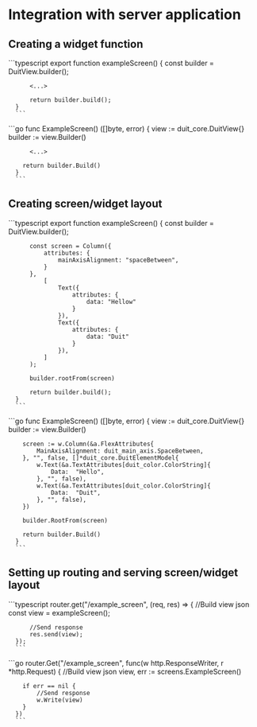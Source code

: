 
# Integration with server application

## Creating a widget function

<Tabs groupId="lang">
  <TabItem value="ts" label="TypeScript" default>
      ```typescript
      export function exampleScreen() {
          const builder = DuitView.builder();

          <...>

          return builder.build();
      }
      ```
  </TabItem>
  <TabItem value="go" label="Go">
      ```go
      func ExampleScreen() ([]byte, error) {
      	view := duit_core.DuitView{}
      	builder := view.Builder()

          <...>

      	return builder.Build()
      }
      ```
  </TabItem>
</Tabs>

## Creating screen/widget layout

<Tabs groupId="lang">
  <TabItem value="ts" label="TypeScript" default>
      ```typescript
      export function exampleScreen() {
          const builder = DuitView.builder();

          const screen = Column({
              attributes: {
                  mainAxisAlignment: "spaceBetween",
              }
          },
              [
                  Text({
                      attributes: {
                          data: "Hellow"
                      }
                  }),
                  Text({
                      attributes: {
                          data: "Duit"
                      }
                  }),
              ]
          );

          builder.rootFrom(screen)

          return builder.build();
      }
      ```
  </TabItem>
  <TabItem value="go" label="Go">
      ```go
      func ExampleScreen() ([]byte, error) {
      	view := duit_core.DuitView{}
      	builder := view.Builder()

      	screen := w.Column(&a.FlexAttributes{
      		MainAxisAlignment: duit_main_axis.SpaceBetween,
      	}, "", false, []*duit_core.DuitElementModel{
      		w.Text(&a.TextAttributes[duit_color.ColorString]{
      			Data:  "Hello",
      		}, "", false),
      		w.Text(&a.TextAttributes[duit_color.ColorString]{
      			Data:  "Duit",
      		}, "", false),
      	})

      	builder.RootFrom(screen)

      	return builder.Build()
      }
      ```
  </TabItem>
</Tabs>

## Setting up routing and serving screen/widget layout

<Tabs groupId="lang">
  <TabItem value="ts" label="TypeScript" default>
      ```typescript
      router.get("/example_screen", (req, res) => {
          //Build view json
          const view = exampleScreen();

          //Send response
          res.send(view);
      });
      ```
  </TabItem>
  <TabItem value="go" label="Go">
      ```go
      router.Get("/example_screen", func(w http.ResponseWriter, r *http.Request) {
          //Build view json
          view, err := screens.ExampleScreen()

      	if err == nil {
      	    //Send response
      	    w.Write(view)
      	}
      })
      ```
  </TabItem>
</Tabs>
